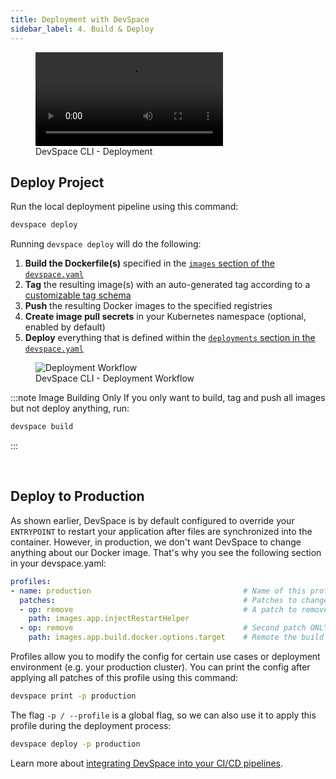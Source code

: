 ```yaml
---
title: Deployment with DevSpace
sidebar_label: 4. Build & Deploy
---
```



<figure class="frame">
  <video controls loop autoplay="true">
    <source src="/cli/img/devspace-deploy.mp4" type="video/mp4" />
  </video>
  <figcaption>DevSpace CLI - Deployment</figcaption>
</figure>


## Deploy Project
Run the local deployment pipeline using this command:
```bash
devspace deploy
```

Running `devspace deploy` will do the following:

1. **Build the Dockerfile(s)** specified in the [`images` section of the `devspace.yaml`](../configuration/images/basics.mdx)
2. **Tag** the resulting image(s) with an auto-generated tag according to a [customizable tag schema](../configuration/images/basics.mdx)
3. **Push** the resulting Docker images to the specified registries
4. **Create image pull secrets** in your Kubernetes namespace (optional, enabled by default)
5. **Deploy** everything that is defined within the [`deployments` section in the `devspace.yaml`](../configuration/deployments/basics.mdx)

<figure>
  <img src="/cli/img/deployment-process-devspace.svg" alt="Deployment Workflow" />
  <figcaption>DevSpace CLI - Deployment Workflow</figcaption>
</figure>

:::note Image Building Only
If you only want to build, tag and push all images but not deploy anything, run:
```bash
devspace build
```
:::


<br/>

## Deploy to Production
As shown earlier, DevSpace is by default configured to override your `ENTRYPOINT` to restart your application after files are synchronized into the container. However, in production, we don't want DevSpace to change anything about our Docker image. That's why you see the following section in your devspace.yaml:

```yaml
profiles:
- name: production                                  # Name of this profile: production
  patches:                                          # Patches to change the config for this profile
  - op: remove                                      # A patch to remove the injectResartHelper option
    path: images.app.injectRestartHelper
  - op: remove                                      # Second patch ONLY for multi-stage builds
    path: images.app.build.docker.options.target    # Remote the build target to build entire Dockerfile
```

Profiles allow you to modify the config for certain use cases or deployment environment (e.g. your production cluster). You can print the config after applying all patches of this profile using this command:
```bash
devspace print -p production
```

The flag `-p / --profile` is a global flag, so we can also use it to apply this profile during the deployment process:
```bash
devspace deploy -p production
```

Learn more about [integrating DevSpace into your CI/CD pipelines](../guides/ci-cd-integration.mdx).
